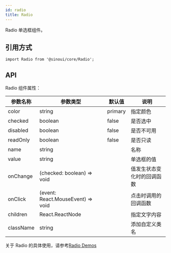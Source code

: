 ```yaml
---
id: radio
title: Radio
---
```


Radio 单选框组件。

## 引用方式

```tsx
import Radio from '@sinoui/core/Radio';
```

## API

Radio 组件属性：

| 参数名称  | 参数类型                          | 默认值  | 说明                       |
| --------- | --------------------------------- | ------- | -------------------------- |
| color     | string                            | primary | 指定颜色                   |
| checked   | boolean                           | false   | 是否选中                   |
| disabled  | boolean                           | false   | 是否不可用                 |
| readOnly  | boolean                           | false   | 是否只读                   |
| name      | string                            |         | 名称                       |
| value     | string                            |         | 单选框的值                 |
| onChange  | (checked: boolean) => void        |         | 值发生状态变化时的回调函数 |
| onClick   | (event: React.MouseEvent) => void |         | 点击时调用的回调函数       |
| children  | React.ReactNode                   |         | 指定文字内容               |
| className | string                            |         | 添加自定义类名             |

关于 Radio 的具体使用，请参考[Radio Demos](/docs/components/radio)
